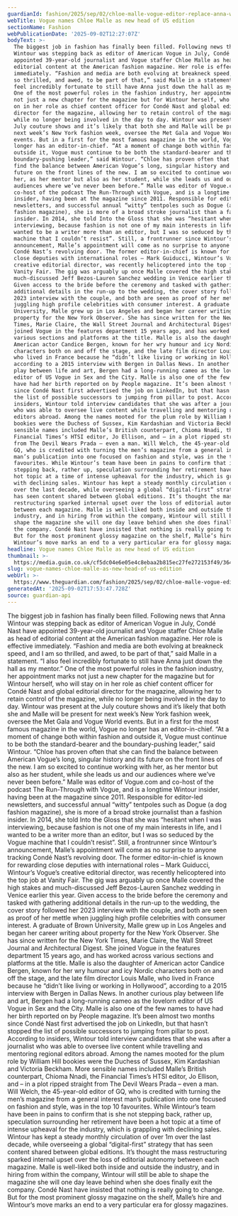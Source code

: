 ```yaml
---
guardianId: fashion/2025/sep/02/chloe-malle-vogue-editor-replace-anna-wintour
webTitle: Vogue names Chloe Malle as new head of US edition
sectionName: Fashion
webPublicationDate: '2025-09-02T12:27:07Z'
bodyText: >-
  The biggest job in fashion has finally been filled. Following news that Anna
  Wintour was stepping back as editor of American Vogue in July, Condé Nast have
  appointed 39-year-old journalist and Vogue staffer Chloe Malle as head of
  editorial content at the American fashion magazine. Her role is effective
  immediately. “Fashion and media are both evolving at breakneck speed, and I am
  so thrilled, and awed, to be part of that,” said Malle in a statement. “I also
  feel incredibly fortunate to still have Anna just down the hall as my mentor.”
  One of the most powerful roles in the fashion industry, her appointment marks
  not just a new chapter for the magazine but for Wintour herself, who will stay
  on in her role as chief content officer for Condé Nast and global editorial
  director for the magazine, allowing her to retain control of the magazine,
  while no longer being involved in the day to day. Wintour was present at the
  July couture shows and it’s likely that both she and Malle will be present for
  next week’s New York fashion week, oversee the Met Gala and Vogue World
  events. But in a first for the most famous magazine in the world, Vogue no
  longer has an editor-in-chief. “At a moment of change both within fashion and
  outside it, Vogue must continue to be both the standard-bearer and the
  boundary-pushing leader,” said Wintour. “Chloe has proven often that she can
  find the balance between American Vogue’s long, singular history and its
  future on the front lines of the new. I am so excited to continue working with
  her, as her mentor but also as her student, while she leads us and our
  audiences where we’ve never been before.” Malle was editor of Vogue.com and
  co-host of the podcast The Run-Through with Vogue, and is a longtime Wintour
  insider, having been at the magazine since 2011. Responsible for editor-led
  newsletters, and successful annual “witty” tentpoles such as Dogue (a dog
  fashion magazine), she is more of a broad stroke journalist than a fashion
  insider. In 2014, she told Into the Gloss that she was “hesitant when I was
  interviewing, because fashion is not one of my main interests in life, and I
  wanted to be a writer more than an editor, but I was so seduced by the Vogue
  machine that I couldn’t resist”. Still, a frontrunner since Wintour’s
  announcement, Malle’s appointment will come as no surprise to anyone tracking
  Condé Nast’s revolving door. The former editor-in-chief is known for rewarding
  close deputies with international roles – Mark Guiducci, Wintour’s Vogue’s
  creative editorial director, was recently helicoptered into the top job at
  Vanity Fair. The gig was arguably up once Malle covered the high stakes and
  much-discussed Jeff Bezos-Lauren Sanchez wedding in Venice earlier this year.
  Given access to the bride before the ceremony and tasked with gathering
  additional details in the run-up to the wedding, the cover story followed her
  2023 interview with the couple, and both are seen as proof of her mettle when
  juggling high profile celebrities with consumer interest. A graduate of Brown
  University, Malle grew up in Los Angeles and began her career writing about
  property for the New York Observer. She has since written for the New York
  Times, Marie Claire, the Wall Street Journal and Architectural Digest. She
  joined Vogue in the features department 15 years ago, and has worked across
  various sections and platforms at the title. Malle is also the daughter of
  American actor Candice Bergen, known for her wry humour and icy Nordic
  characters both on and off the stage, and the late film director Louis Malle,
  who lived in France because he “didn’t like living or working in Hollywood”,
  according to a 2015 interview with Bergen in Dallas News. In another curious
  play between life and art, Bergen had a long-running cameo as the lovelorn
  editor of US Vogue in Sex and the City. Malle is also one of the few names to
  have had her birth reported on by People magazine. It’s been almost two months
  since Condé Nast first advertised the job on LinkedIn, but that hasn’t stopped
  the list of possible successors to jumping from pillar to post. According to
  insiders, Wintour told interview candidates that she was after a journalist
  who was able to oversee live content while travelling and mentoring regional
  editors abroad. Among the names mooted for the plum role by William Hill
  bookies were the Duchess of Sussex, Kim Kardashian and Victoria Beckham. More
  sensible names included Malle’s British counterpart, Chioma Nnadi, the
  Financial Times’s HTSI editor, Jo Ellison, and – in a plot ripped straight
  from The Devil Wears Prada – even a man. Will Welch, the 45-year-old editor of
  GQ, who is credited with turning the men’s magazine from a general interest
  man’s publication into one focused on fashion and style, was in the top 10
  favourites. While Wintour’s team have been in pains to confirm that is she not
  stepping back, rather up, speculation surrounding her retirement have been a
  hot topic at a time of intense upheaval for the industry, which is grappling
  with declining sales. Wintour has kept a steady monthly circulation of over 1m
  over the last decade, while overseeing a global “digital-first” strategy that
  has seen content shared between global editions. It’s thought the mass
  restructuring sparked internal upset over the loss of editorial autonomy
  between each magazine. Malle is well-liked both inside and outside the
  industry, and in hiring from within the company, Wintour will still be able to
  shape the magazine she will one day leave behind when she does finally exit
  the company. Condé Nast have insisted that nothing is really going to change.
  But for the most prominent glossy magazine on the shelf, Malle’s hire and
  Wintour’s move marks an end to a very particular era for glossy magazines.
headline: Vogue names Chloe Malle as new head of US edition
thumbnail: >-
  https://media.guim.co.uk/cf5dc04e6e05e4c8ebaa2b815ec27fe272153f49/364_0_3640_2912/500.jpg
slug: vogue-names-chloe-malle-as-new-head-of-us-edition
webUrl: >-
  https://www.theguardian.com/fashion/2025/sep/02/chloe-malle-vogue-editor-replace-anna-wintour
generatedAt: '2025-09-02T17:53:47.728Z'
source: guardian-api
---
```

The biggest job in fashion has finally been filled. Following news that Anna Wintour was stepping back as editor of American Vogue in July, Condé Nast have appointed 39-year-old journalist and Vogue staffer Chloe Malle as head of editorial content at the American fashion magazine. Her role is effective immediately. “Fashion and media are both evolving at breakneck speed, and I am so thrilled, and awed, to be part of that,” said Malle in a statement. “I also feel incredibly fortunate to still have Anna just down the hall as my mentor.” One of the most powerful roles in the fashion industry, her appointment marks not just a new chapter for the magazine but for Wintour herself, who will stay on in her role as chief content officer for Condé Nast and global editorial director for the magazine, allowing her to retain control of the magazine, while no longer being involved in the day to day. Wintour was present at the July couture shows and it’s likely that both she and Malle will be present for next week’s New York fashion week, oversee the Met Gala and Vogue World events. But in a first for the most famous magazine in the world, Vogue no longer has an editor-in-chief. “At a moment of change both within fashion and outside it, Vogue must continue to be both the standard-bearer and the boundary-pushing leader,” said Wintour. “Chloe has proven often that she can find the balance between American Vogue’s long, singular history and its future on the front lines of the new. I am so excited to continue working with her, as her mentor but also as her student, while she leads us and our audiences where we’ve never been before.” Malle was editor of Vogue.com and co-host of the podcast The Run-Through with Vogue, and is a longtime Wintour insider, having been at the magazine since 2011. Responsible for editor-led newsletters, and successful annual “witty” tentpoles such as Dogue (a dog fashion magazine), she is more of a broad stroke journalist than a fashion insider. In 2014, she told Into the Gloss that she was “hesitant when I was interviewing, because fashion is not one of my main interests in life, and I wanted to be a writer more than an editor, but I was so seduced by the Vogue machine that I couldn’t resist”. Still, a frontrunner since Wintour’s announcement, Malle’s appointment will come as no surprise to anyone tracking Condé Nast’s revolving door. The former editor-in-chief is known for rewarding close deputies with international roles – Mark Guiducci, Wintour’s Vogue’s creative editorial director, was recently helicoptered into the top job at Vanity Fair. The gig was arguably up once Malle covered the high stakes and much-discussed Jeff Bezos-Lauren Sanchez wedding in Venice earlier this year. Given access to the bride before the ceremony and tasked with gathering additional details in the run-up to the wedding, the cover story followed her 2023 interview with the couple, and both are seen as proof of her mettle when juggling high profile celebrities with consumer interest. A graduate of Brown University, Malle grew up in Los Angeles and began her career writing about property for the New York Observer. She has since written for the New York Times, Marie Claire, the Wall Street Journal and Architectural Digest. She joined Vogue in the features department 15 years ago, and has worked across various sections and platforms at the title. Malle is also the daughter of American actor Candice Bergen, known for her wry humour and icy Nordic characters both on and off the stage, and the late film director Louis Malle, who lived in France because he “didn’t like living or working in Hollywood”, according to a 2015 interview with Bergen in Dallas News. In another curious play between life and art, Bergen had a long-running cameo as the lovelorn editor of US Vogue in Sex and the City. Malle is also one of the few names to have had her birth reported on by People magazine. It’s been almost two months since Condé Nast first advertised the job on LinkedIn, but that hasn’t stopped the list of possible successors to jumping from pillar to post. According to insiders, Wintour told interview candidates that she was after a journalist who was able to oversee live content while travelling and mentoring regional editors abroad. Among the names mooted for the plum role by William Hill bookies were the Duchess of Sussex, Kim Kardashian and Victoria Beckham. More sensible names included Malle’s British counterpart, Chioma Nnadi, the Financial Times’s HTSI editor, Jo Ellison, and – in a plot ripped straight from The Devil Wears Prada – even a man. Will Welch, the 45-year-old editor of GQ, who is credited with turning the men’s magazine from a general interest man’s publication into one focused on fashion and style, was in the top 10 favourites. While Wintour’s team have been in pains to confirm that is she not stepping back, rather up, speculation surrounding her retirement have been a hot topic at a time of intense upheaval for the industry, which is grappling with declining sales. Wintour has kept a steady monthly circulation of over 1m over the last decade, while overseeing a global “digital-first” strategy that has seen content shared between global editions. It’s thought the mass restructuring sparked internal upset over the loss of editorial autonomy between each magazine. Malle is well-liked both inside and outside the industry, and in hiring from within the company, Wintour will still be able to shape the magazine she will one day leave behind when she does finally exit the company. Condé Nast have insisted that nothing is really going to change. But for the most prominent glossy magazine on the shelf, Malle’s hire and Wintour’s move marks an end to a very particular era for glossy magazines.
